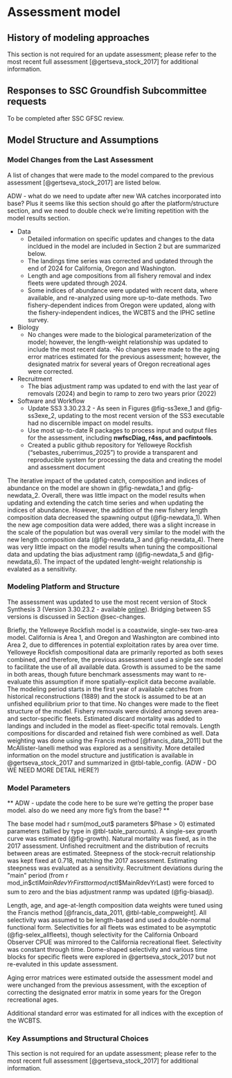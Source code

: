 # Assessment model

## History of modeling approaches

This section is not required for an update assessment; please refer to the most recent full assessment [@gertseva_stock_2017] for additional information.

## Responses to SSC Groundfish Subcommittee requests

To be completed after SSC GFSC review.

## Model Structure and Assumptions


### Model Changes from the Last Assessment{#sec-changes}

A list of changes that were made to the model compared to the previous assessment [@gertseva_stock_2017] are listed below. 

ADW - what do we need to update after new WA catches incorporated into base? Plus it seems like this section should go after the platform/structure section, and we need to double check we're limiting repetition with the model results section.

- Data 
    - Detailed information on specific updates and changes to the data incldued in the model are included in Section 2 but are summarized below. 
    - The landings time series was corrected and updated through the end of 2024 for California, Oregon and Washington.
    - Length and age compositions from all fishery removal and index fleets were updated through 2024.
    - Some indices of abundance were updated with recent data, where available, and re-analyzed using more up-to-date methods. Two fishery-dependent indices from Oregon were updated, along with the fishery-independent indices, the WCBTS and the IPHC setline survey. 
- Biology
    - No changes were made to the biological parameterization of the model; however, the length-weight relationship was updated to include the most recent data.
    -No changes were made to the aging error matrices estimated for the previous assessment; however, the designated matrix for several years of Oregon recreational ages were corrected. 
- Recruitment
    - The bias adjustment ramp was updated to end with the last year of removals (2024) and begin to ramp to zero two years prior (2022)
- Software and Workflow
    - Update SS3 3.30.23.2 - As seen in Figures @fig-ss3exe_1 and @fig-ss3exe_2, updating to the most recent version of the SS3 executable had no discernible impact on model results. 
    - Use most up-to-date R packages to process input and output files for the assessment, including **nwfscDiag, r4ss, and pacfintools**. 
    - Created a public github repository for Yelloweye Rockfish ("sebastes_ruberrimus_2025") to provide a transparent and reproducible system for processing the data and creating the model and assessment document

<!-- Description of new modeling approaches and changes made from the last assessment, with rationale. This should include bridging analyses that highlight the data and model changes that were most influential with respect to changes between the assessment being reviewed and the most recent adopted assessment. 

<!-- KLO: The TOR says this is not required for updates. I am doubtful the SSC will be ok with that. ADW - agreed. We will need to discuss data bridging.  -->

The iterative impact of the updated catch, composition and indices of abundance on the model are shown in @fig-newdata_1 and @fig-newdata_2. Overall, there was little impact on the model results when updating and extending the catch time series and when updating the indices of abundance. However, the addition of the new fishery length composition data decreased the spawning output (@fig-newdata_1). When the new age composition data were added, there was a slight increase in the scale of the population but was overall very similar to the model with the new length composition data (@fig-newdata_3 and @fig-newdata_4). There was very little impact on the model results when tuning the compositional data and updating the bias adjustment ramp (@fig-newdata_5 and @fig-newdata_6). The impact of the updated lenght-weight relationship is evalated as a sensitivity. 

### Modeling Platform and Structure

The assessment was updated to use the most recent version of Stock Synthesis 3 (Version 3.30.23.2 - available [online](https://github.com/nmfs-ost/ss3-source-code/releases/tag/v3.30.23.2)). Bridging between SS versions is discussed in Section @sec-changes. 

Briefly, the Yelloweye Rockfish model is a coastwide, single-sex two-area model. California is Area 1, and Oregon and Washington are combined into Area 2, due to differences in potential exploitation rates by area over time. Yelloweye Rockfish compositional data are primarily reported as both sexes combined, and therefore, the previous assessment used a single sex model to facilitate the use of all available data. Growth is assumed to be the same in both areas, though future benchmark assessments may want to re-evaluate this assumption if more spatially-explicit data become available. The modeling period starts in the first year of available catches from historical reconstructions (1889) and the stock is assumed to be at an unfished equilibrium prior to that time. No changes were made to the fleet structure of the model. Fishery removals were divided among seven area- and sector-specific fleets. Estimated discard mortality was added to landings and included in the model as fleet-specific total removals. Length compositions for discarded and retained fish were combined as well. Data weighting was done using the Francis method [@francis_data_2011] but the McAllister-Ianelli method was explored as a sensitivity. More detailed information on the model structure and justification is available in @gertseva_stock_2017 and summarized in @tbl-table_config. (ADW - DO WE NEED MORE DETAIL HERE?)

<!-- Assessment program and its version used for the assessment (i.e., date executable program file was compiled), description of model structure, definitions of fleets and areas. Description of how the first year that is included in the model was selected and how the population state at the time is defined (e.g., B0, stable age structure). -->


### Model Parameters

** ADW - update the code here to be sure we're getting the proper base model. also do we need any more fig's from the base? **

The base model had r sum(mod_out$ parameters $Phase > 0) estimated parameters (tallied by type in @tbl-table_parcounts). A single-sex growth curve was estimated (@fig-growth). Natural mortality was fixed, as in the 2017 assessment. Unfished recruitment and the distribution of recruits between areas are estimated. Steepness of the stock-recruit relationship was kept fixed at 0.718, matching the 2017 assessment. Estimating steepness was evaluated as a sensitivity. Recruitment deviations during the "main" period (from r mod_in$ctl$MainRdevYrFirst to r mod_in$ctl$MainRdevYrLast) were forced to sum to zero and the bias adjustment ranmp was updated (@fig-biasadj). 

Length, age, and age-at-length composition data weights were tuned using the Francis method [@francis_data_2011, @tbl-table_compweight]. All selectivity was assumed to be length-based and used a double-normal functional form. Selectivities for all fleets was estimated to be asymptotic (@fig-selex_allfleets), though selectivity for the California Onboard Observer CPUE was mirrored to the California recreational fleet. Selectivity was constant through time. Dome-shaped selectivity and various time blocks for specific fleets were explored in @gertseva_stock_2017 but not re-evaluted in this update assessment.   

Aging error matrices were estimated outside the assessment model and were unchanged from the previous assessment, with the exception of correcting the designated error matrix in some years for the Oregon recreational ages. 

Additional standard error was estimated for all indices with the exception of the WCBTS. 

<!-- Model parameters: estimated and fixed parameters, constraints on parameters, selectivity assumptions, natural mortality, treatment of age reading bias and/or imprecision, and other fixed parameters, description of stock-recruitment constraints or components, critical assumptions, and consequences of assumption failures.  -->

### Key Assumptions and Structural Choices

This section is not required for an update assessment; please refer to the most recent full assessment [@gertseva_stock_2017] for additional information.
